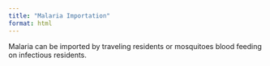 ```yaml
---
title: "Malaria Importation"
format: html
---
```


Malaria can be imported by traveling residents or mosquitoes blood feeding on infectious residents.

